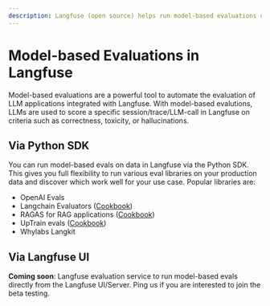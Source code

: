 ```yaml
---
description: Langfuse (open source) helps run model-based evaluations on production data to monitor and improve LLMs applications.
---
```



# Model-based Evaluations in Langfuse

Model-based evaluations are a powerful tool to automate the evaluation of LLM applications integrated with Langfuse. With model-based evalutions, LLMs are used to score a specific session/trace/LLM-call in Langfuse on criteria such as correctness, toxicity, or hallucinations.

## Via Python SDK

You can run model-based evals on data in Langfuse via the Python SDK. This gives you full flexibility to run various eval libraries on your production data and discover which work well for your use case. Popular libraries are:

- OpenAI Evals
- Langchain Evaluators ([Cookbook](/cookbook/evaluation_with_langchain))
- RAGAS for RAG applications ([Cookbook](/cookbook/evaluation_of_rag_with_ragas))
- UpTrain evals ([Cookbook](/cookbook/llm_evaluations_with_uptrain))
- Whylabs Langkit

## Via Langfuse UI

<Callout type="info" emoji="ℹ️">

**Coming soon**: Langfuse evaluation service to run model-based evals directly from the Langfuse UI/Server. Ping us if you are interested to join the beta testing.

</Callout>
